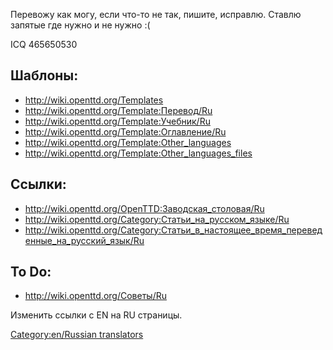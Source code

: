 [[Category:en/Russian translators]]
Перевожу как могу, если что-то не так, пишите, исправлю. Ставлю запятые где нужно и не нужно :(

ICQ 465650530

==Шаблоны:==
*http://wiki.openttd.org/Templates 
*http://wiki.openttd.org/Template:Перевод/Ru
*http://wiki.openttd.org/Template:Учебник/Ru 
*http://wiki.openttd.org/Template:Оглавление/Ru
*http://wiki.openttd.org/Template:Other_languages
*http://wiki.openttd.org/Template:Other_languages_files

==Ссылки:==
*http://wiki.openttd.org/OpenTTD:Заводская_столовая/Ru
*http://wiki.openttd.org/Category:Статьи_на_русском_языке/Ru
*http://wiki.openttd.org/Category:Статьи_в_настоящее_время_переведенные_на_русский_язык/Ru

==To Do:==
*http://wiki.openttd.org/Советы/Ru

Изменить ссылки с EN на RU страницы.